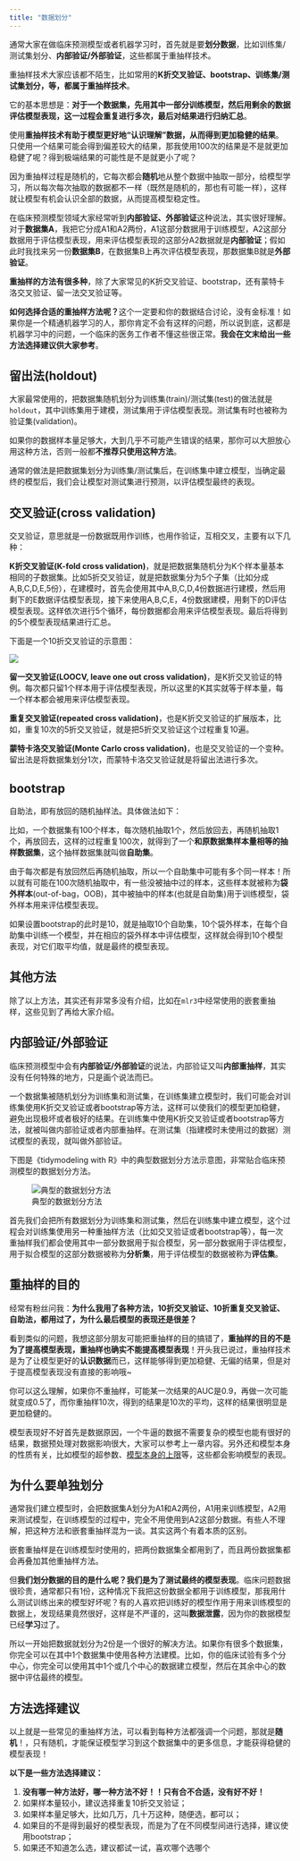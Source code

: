 ```yaml
---
title: "数据划分"
---
```


通常大家在做临床预测模型或者机器学习时，首先就是要**划分数据**，比如训练集/测试集划分、**内部验证/外部验证**，这些都属于重抽样技术。

重抽样技术大家应该都不陌生，比如常用的**K折交叉验证、bootstrap、训练集/测试集划分，等，都属于重抽样技术**。

它的基本思想是：**对于一个数据集，先用其中一部分训练模型，然后用剩余的数据评估模型表现，这一过程会重复进行多次，最后对结果进行归纳汇总**。

使用**重抽样技术有助于模型更好地“认识理解”数据，从而得到更加稳健的结果**。只使用一个结果可能会得到偏差较大的结果，那我使用100次的结果是不是就更加稳健了呢？得到极端结果的可能性是不是就更小了呢？

因为重抽样过程是随机的，它每次都会**随机**地从整个数据中抽取一部分，给模型学习，所以每次每次抽取的数据都不一样（既然是随机的，那也有可能一样），这样就让模型有机会认识全部的数据，从而提高模型稳定性。

在临床预测模型领域大家经常听到**内部验证、外部验证**这种说法，其实很好理解。对于**数据集A**，我把它分成A1和A2两份，A1这部分数据用于训练模型，A2这部分数据用于评估模型表现，用来评估模型表现的这部分A2数据就是**内部验证**；假如此时我找来另一份**数据集B**，在数据集B上再次评估模型表现，那数据集B就是**外部验证**。

**重抽样的方法有很多种**，除了大家常见的K折交叉验证、bootstrap，还有蒙特卡洛交叉验证、留一法交叉验证等。

**如何选择合适的重抽样方法呢？**这个一定要和你的数据结合讨论，没有金标准！如果你是一个精通机器学习的人，那你肯定不会有这样的问题，所以说到底，这都是机器学习中的问题，一个临床的医务工作者不懂这些很正常。**我会在文末给出一些方法选择建议供大家参考**。

## 留出法(holdout)

大家最常使用的，把数据集随机划分为训练集(train)/测试集(test)的做法就是`holdout`，其中训练集用于建模，测试集用于评估模型表现。测试集有时也被称为验证集(validation)。

如果你的数据样本量足够大，大到几乎不可能产生错误的结果，那你可以大胆放心用这种方法，否则一般都**不推荐只使用这种方法**。

通常的做法是把数据集划分为训练集/测试集后，在训练集中建立模型，当确定最终的模型后，我们会让模型对测试集进行预测，以评估模型最终的表现。

## 交叉验证(cross validation)

交叉验证，意思就是一份数据既用作训练，也用作验证，互相交叉，主要有以下几种：

**K折交叉验证(K-fold cross validation)**，就是把数据集随机分为K个样本量基本相同的子数据集。比如5折交叉验证，就是把数据集分为5个子集（比如分成A,B,C,D,E,5份），在建模时，首先会使用其中A,B,C,D,4份数据进行建模，然后用剩下的E数据评估模型表现，接下来使用A,B,C,E，4份数据建模，用剩下的D评估模型表现。这样依次进行5个循环，每份数据都会用来评估模型表现。最后将得到的5个模型表现结果进行汇总。

下面是一个10折交叉验证的示意图：

![](figs/Snipaste_2023-04-01_14-12-58.png)

**留一交叉验证(LOOCV, leave one out cross validation)**，是K折交叉验证的特例。每次都只留1个样本用于评估模型表现，所以这里的K其实就等于样本量，每一个样本都会被用来评估模型表现。

**重复交叉验证(repeated cross validation)**，也是K折交叉验证的扩展版本，比如，重复10次的5折交叉验证，就是把5折交叉验证这个过程重复10遍。

**蒙特卡洛交叉验证(Monte Carlo cross validation)**，也是交叉验证的一个变种。留出法是将数据集划分1次，而蒙特卡洛交叉验证就是将留出法进行多次。

## bootstrap 

自助法，即有放回的随机抽样法。具体做法如下：

比如，一个数据集有100个样本，每次随机抽取1个，然后放回去，再随机抽取1个，再放回去，这样的过程重复100次，就得到了一个**和原数据集样本量相等的抽样数据集**，这个抽样数据集就叫做**自助集**。

由于每次都是有放回然后再随机抽取，所以一个自助集中可能有多个同一样本！所以就有可能在100次随机抽取中，有一些没被抽中过的样本，这些样本就被称为**袋外样本**(out-of-bag，OOB)，其中被抽中的样本(也就是自助集)用于训练模型，袋外样本用来评估模型表现。

如果设置bootstrap的此时是10，就是抽取10个自助集，10个袋外样本，在每个自助集中训练一个模型，并在相应的袋外样本中评估模型，这样就会得到10个模型表现，对它们取平均值，就是最终的模型表现。

## 其他方法

除了以上方法，其实还有非常多没有介绍，比如在`mlr3`中经常使用的嵌套重抽样，这些见到了再给大家介绍。

## 内部验证/外部验证

临床预测模型中会有**内部验证/外部验证**的说法，内部验证又叫**内部重抽样**，其实没有任何特殊的地方，只是画个说法而已。

一个数据集被随机划分为训练集和测试集，在训练集建立模型时，我们可能会对训练集使用K折交叉验证或者bootstrap等方法，这样可以使我们的模型更加稳健，避免出现极坏或者极好的结果。在训练集中使用K折交叉验证或者bootstrap等方法，就被叫做内部验证或者内部重抽样。在测试集（指建模时未使用过的数据）测试模型的表现，就叫做外部验证。

下图是《tidymodeling with R》中的典型数据划分方法示意图，非常贴合临床预测模型的数据划分方法。

![典型的数据划分方法](figs/PixPin_2024-04-27_19-11-28.png)

首先我们会把所有数据划分为训练集和测试集，然后在训练集中建立模型，这个过程会对训练集使用另一种重抽样方法（比如交叉验证或者bootstrap等），每一次重抽样我们都会使用其中一部分数据用于拟合模型，另一部分数据用于评估模型，用于拟合模型的这部分数据被称为**分析集**，用于评估模型的数据被称为**评估集**。

## 重抽样的目的

经常有粉丝问我：**为什么我用了各种方法，10折交叉验证、10折重复交叉验证、自助法，都用过了，为什么最后模型的表现还是很差？**

看到类似的问题，我想这部分朋友可能把重抽样的目的搞错了，**重抽样的目的不是为了提高模型表现，重抽样也确实不能提高模型表现**！开头我已说过，重抽样技术是为了让模型更好的**认识数据**而已，这样能够得到更加稳健、无偏的结果，但是对于提高模型表现没有直接的影响哦~

你可以这么理解，如果你不重抽样，可能某一次结果的AUC是0.9，再做一次可能就变成0.5了，而你重抽样10次，得到的结果是10次的平均，这样的结果很明显是更加稳健的。

模型表现好不好首先是数据原因，一个牛逼的数据不需要复杂的模型也能有很好的结果，数据预处理对数据影响很大，大家可以参考上一章内容。另外还和模型本身的性质有关，比如模型的超参数、[模型本身的上限](https://mp.weixin.qq.com/s/7WUAx43wfAMhrWkpVgUnaA)等，这些都会影响模型的表现。

## 为什么要单独划分

通常我们建立模型时，会把数据集A划分为A1和A2两份，A1用来训练模型，A2用来测试模型，在训练模型的过程中，完全不用使用到A2这部分数据。有些人不理解，把这种方法和嵌套重抽样混为一谈。其实这两个有着本质的区别。

嵌套重抽样是在训练模型时使用的，把两份数据集全都用到了，而且两份数据集都会再叠加其他重抽样方法。

但**我们划分数据的目的是什么呢？我们是为了测试最终的模型表现**。临床问题数据很珍贵，通常都只有1份，这种情况下我把这份数据全都用于训练模型，那我用什么测试训练出来的模型好坏呢？有的人喜欢把训练好的模型作用于用来训练模型的数据上，发现结果竟然很好，这样是不严谨的，这叫**数据泄露**，因为你的数据模型已经**学习**过了。

所以一开始把数据就划分为2份是一个很好的解决方法。如果你有很多个数据集，你完全可以在其中1个数据集中使用各种方法建模。比如，你的临床试验有多个分中心，你完全可以使用其中1个或几个中心的数据建立模型，然后在其余中心的数据中评估最终的模型。

## 方法选择建议

以上就是一些常见的重抽样方法，可以看到每种方法都强调一个问题，那就是**随机**！，只有随机，才能保证模型学习到这个数据集中的更多信息，才能获得稳健的模型表现！

**以下是一些方法选择建议：**

1. **没有哪一种方法好，哪一种方法不好！！只有合不合适，没有好不好！**
2. 如果样本量较小，建议选择重复10折交叉验证；
3. 如果样本量足够大，比如几万，几十万这种，随便选，都可以；
4. 如果目的不是得到最好的模型表现，而是为了在不同模型间进行选择，建议使用bootstrap；
5. 如果还不知道怎么选，建议都试一试，喜欢哪个选哪个
